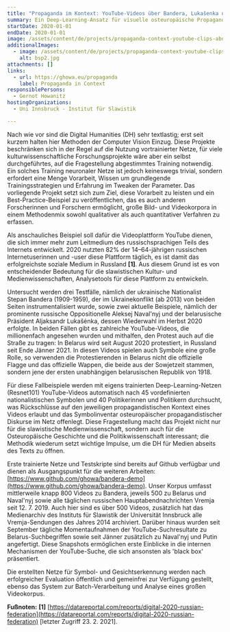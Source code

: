 ```yaml
---
title: "Propaganda im Kontext: YouTube-Videos über Bandera, Lukašenka und Naval'nyj"
summary: Ein Deep-Learning-Ansatz für visuelle osteuropäische Propaganda-Diskurse
startDate: 2020-01-01
endDate: 2020-01-01
image: /assets/content/de/projects/propaganda-context-youtube-clips-about-bandera-lukashenka-and-navalnyi/bsp2.jpg
additionalImages:
  - image: /assets/content/de/projects/propaganda-context-youtube-clips-about-bandera-lukashenka-and-navalnyi/additionalImages/bsp2.jpg
    alt: bsp2.jpg
attachments: []
links:
  - url: https://ghowa.eu/propaganda
    label: Propaganda in Context
responsiblePersons:
  - Gernot Howanitz
hostingOrganizations:
  - Uni Innsbruck - Institut für Slawistik

---
```

Nach wie vor sind die Digital Humanities (DH) sehr textlastig; erst seit kurzem halten hier Methoden der Computer Vision Einzug. Diese Projekte beschränken sich in der Regel auf die Nutzung vortrainierter Netze, für viele kulturwissenschaftliche Forschungsprojekte wäre aber ein selbst durchgeführtes, auf die Fragestellung abgestimmtes Training notwendig. Ein solches Training neuronaler Netze ist jedoch keineswegs trivial, sondern erfordert eine Menge Vorarbeit, Wissen um grundlegende Trainingsstrategien und Erfahrung im Tweaken der Parameter. Das vorliegende Projekt setzt sich zum Ziel, diese Vorarbeit zu leisten und ein Best-Practice-Beispiel zu veröffentlichen, das es auch anderen Forscherinnen und Forschern ermöglicht, große Bild- und Videokorpora in einem Methodenmix sowohl qualitativer als auch quantitativer Verfahren zu erfassen.

Als anschauliches Beispiel soll dafür die Videoplattform YouTube dienen, die sich immer mehr zum Leitmedium des russischsprachigen Teils des Internets entwickelt. 2020 nutzten 82% der 14–64-jährigen russischen Internetuserinnen und -user diese Plattform täglich, es ist damit das erfolgreichste soziale Medium in Russland **\[1\]**. Aus diesem Grund ist es von entscheidender Bedeutung für die slawistischen Kultur- und Medienwissenschaften, Analysetools für diese Plattform zu entwickeln.

Untersucht werden drei Testfälle, nämlich der ukrainische Nationalist Stepan Bandera (1909-1959), der im Ukrainekonflikt (ab 2013) von beiden Seiten instrumentalisiert wurde, sowie zwei aktuelle Beispiele, nämlich der prominente russische Oppositionelle Aleksej Naval'nyj und der belarusische Präsident Aljaksandr Lukašėnka, dessen Wiederwahl im Herbst 2020 erfolgte. In beiden Fällen gibt es zahlreiche YouTube-Videos, die millionenfach angesehen wurden und mithalfen, den Protest auch auf die Straße zu tragen: In Belarus wird seit August 2020 protestiert, in Russland seit Ende Jänner 2021. In diesen Videos spielen auch Symbole eine große Rolle, so verwenden die Protestierenden in Belarus nicht die offizielle Flagge und das offizielle Wappen, die beide aus der Sowjetzeit stammen, sondern jene der ersten unabhängigen belarusischen Republik von 1918.

Für diese Fallbeispiele werden mit eigens trainierten Deep-Learning-Netzen (Resnet101) YouTube-Videos automatisch nach 45 vordefinierten nationalistischen Symbolen und 40 Politikerinnen und Politikern durchsucht, was Rückschlüsse auf den jeweiligen propagandistischen Kontext eines Videos erlaubt und das Symbolinventar osteuropäischer propagandistischer Diskurse im Netz offenlegt. Diese Fragestellung macht das Projekt nicht nur für die slawistische Medienwissenschaft, sondern auch für die Osteuropäische Geschichte und die Politikwissenschaft interessant; die Methodik wiederum setzt wichtige Impulse, um die DH für Medien abseits des Texts zu öffnen.

Erste trainierte Netze und Testskripte sind bereits auf Github verfügbar und dienen als Ausgangspunkt für die weiteren Arbeiten: [https://www.github.com/ghowa/bandera-demo](https://www.github.com/ghowa/bandera-demo). Unser Korpus umfasst mittlerweile knapp 800 Videos zu Bandera, jeweils 500 zu Belarus und Naval'nyj sowie alle täglichen russischen Hauptabendnachrichten Vremja seit 12. 7. 2019. Auch hier sind es über 500 Videos, zusätzlich hat das Medienarchiv des Instituts für Slawistik der Universität Innsbruck alle Vremja-Sendungen des Jahres 2014 archiviert. Darüber hinaus wurden seit September tägliche Momentaufnahmen der YouTube-Suchresultate zu Belarus-Suchbegriffen sowie seit Jänner zusätzlich zu Naval'nyj und Putin angefertigt. Diese Snapshots ermöglichen erste Einblicke in die internen Mechanismen der YouTube-Suche, die sich ansonsten als 'black box' präsentiert.

Die erstellten Netze für Symbol- und Gesichtserkennung werden nach erfolgreicher Evaluation öffentlich und gemeinfrei zur Verfügung gestellt, ebenso das System zur Batch-Verarbeitung und Analyse eines großen Videokorpus.

**Fußnoten:**
**\[1\]** [https://datareportal.com/reports/digital-2020-russian-federation](https://datareportal.com/reports/digital-2020-russian-federation) \[letzter Zugriff 23. 2. 2021\].
